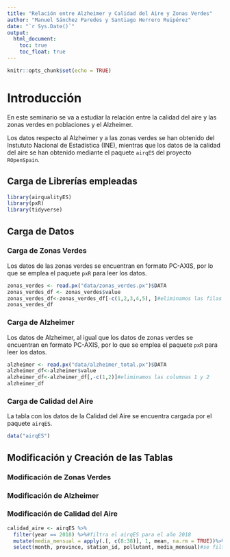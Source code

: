 ```yaml
---
title: "Relación entre Alzheimer y Calidad del Aire y Zonas Verdes"
author: "Manuel Sánchez Paredes y Santiago Herrero Ruipérez"
date: "`r Sys.Date()`"
output: 
  html_document:
    toc: true
    toc_float: true
---
```


```r
knitr::opts_chunk$set(echo = TRUE)
```

# Introducción

En este seminario se va a estudiar la relación entre la calidad del aire y las zonas verdes en poblaciones y el Alzheimer.

Los datos respecto al Alzheimer y a las zonas verdes se han obtenido del Instututo Nacional de Estadística (INE), mientras que los datos de la calidad del aire se han obtenido mediante el paquete `airqES` del proyecto `ROpenSpain`.

## Carga de Librerías empleadas

```r
library(airqualityES)
library(pxR)
library(tidyverse)
```

## Carga de Datos

### Carga de Zonas Verdes

Los datos de las zonas verdes se encuentran en formato PC-AXIS, por lo que se emplea el paquete `pxR` para leer los datos.

```r
zonas_verdes <- read.px("data/zonas_verdes.px")$DATA
zonas_verdes_df <- zonas_verdes$value
zonas_verdes_df<-zonas_verdes_df[-c(1,2,3,4,5), ]#eliminamos las filas 1, 2, 3, 4 y 5
zonas_verdes_df
```

### Carga de Alzheimer

Los datos de Alzheimer, al igual que los datos de zonas verdes se encuentran en formato PC-AXIS, por lo que se emplea el paquete `pxR` para leer los datos.

```r
alzheimer <- read.px("data/alzheimer_total.px")$DATA
alzheimer_df<-alzheimer$value
alzheimer_df<-alzheimer_df[,-c(1,2)]#eliminamos las columnas 1 y 2 
alzheimer_df
```

### Carga de Calidad del Aire

La tabla con los datos de la Calidad del Aire se encuentra cargada por el paquete `airqES`.

```r
data("airqES")
```

## Modificación y Creación de las Tablas

### Modificación de Zonas Verdes

### Modificación de Alzheimer

### Modificación de Calidad del Aire

```r
calidad_aire <- airqES %>%
  filter(year == 2018) %>%#filtra el airqES para el año 2018
  mutate(media_mensual = apply(.[, c(8:38)], 1, mean, na.rm = TRUE))%>%#creamos una columna llamada media_mensual, se calcula la media de las columnas 8-38 por cada fila (evitando los valores NA) 
  select(month, province, station_id, pollutant, media_mensual)#se filtran las columnas month, province, station_id, pullutant y media_mensual
```
